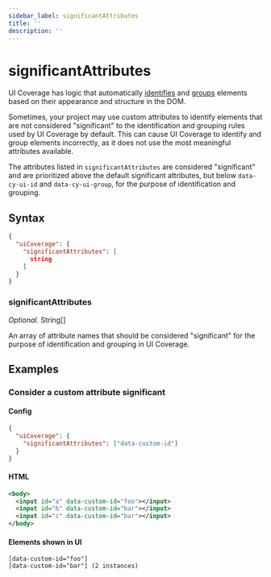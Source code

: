 ```yaml
---
sidebar_label: significantAttributes
title: ''
description: ''
---
```


# significantAttributes

<UICovAddon />

UI Coverage has logic that automatically [identifies](/ui-coverage/core-concepts/element-identification) and [groups](/ui-coverage/core-concepts/element-grouping) elements based on their appearance and structure in the DOM.

Sometimes, your project may use custom attributes to identify elements that are not considered "significant" to the identification and grouping rules used by UI Coverage by default. This can cause UI Coverage to identify and group elements incorrectly, as it does not use the most meaningful attributes available.

The attributes listed in `significantAttributes` are considered "significant" and are prioritized above the default significant attributes, but below `data-cy-ui-id` and `data-cy-ui-group`, for the purpose of identification and grouping.

## Syntax

```json
{
  "uiCoverage": {
    "significantAttributes": [
      string
    ]
  }
}
```

### significantAttributes

_Optional._ String\[]

An array of attribute names that should be considered "significant" for the purpose of identification and grouping in UI Coverage.

## Examples

### Consider a custom attribute significant

#### Config

```json
{
  "uiCoverage": {
    "significantAttributes": ["data-custom-id"]
  }
}
```

#### HTML

```xml
<body>
  <input id="a" data-custom-id="foo"></input>
  <input id="b" data-custom-id="bar"></input>
  <input id="c" data-custom-id="bar"></input>
</body>
```

#### Elements shown in UI

```
[data-custom-id="foo"]
[data-custom-id="bar"] (2 instances)
```
